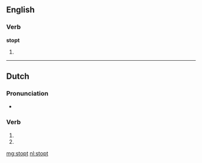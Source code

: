 ==English==

===Verb===
'''stopt'''

# {{obsolete spelling of|stopped}}

----

==Dutch==

===Pronunciation===
* {{rhymes|ɔpt|lang=nl}}

===Verb===
{{head|nl}}

# {{nl-verb form of|p=23|n=sg|t=pres|m=ind|stoppen}}
# {{nl-verb form of|n=pl|m=imp|stoppen}}

[[mg:stopt]]
[[nl:stopt]]